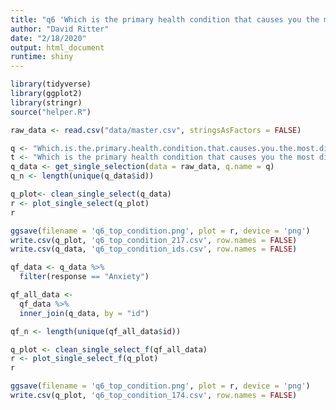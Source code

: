 ```yaml
---
title: "q6 'Which is the primary health condition that causes you the most distress? (Please select one)'"
author: "David Ritter"
date: "2/18/2020"
output: html_document
runtime: shiny
---
```


```r
library(tidyverse)
library(ggplot2)
library(stringr)
source("helper.R")
```

```r
raw_data <- read.csv("data/master.csv", stringsAsFactors = FALSE)
```

```r
q <- "Which.is.the.primary.health.condition.that.causes.you.the.most.distress...Please.select.one."
t <- "Which is the primary health condition that causes you the most distress? (Please select one)"
q_data <- get_single_selection(data = raw_data, q.name = q)
q_n <- length(unique(q_data$id))
```

```r
q_plot<- clean_single_select(q_data)
r <- plot_single_select(q_plot)
r
```

```r
ggsave(filename = 'q6_top_condition.png', plot = r, device = 'png')
write.csv(q_plot, 'q6_top_condition_217.csv', row.names = FALSE)
write.csv(q_data, 'q6_top_condition_ids.csv', row.names = FALSE)
```

```r
qf_data <- q_data %>%
  filter(response == "Anxiety")
```

```r
qf_all_data <- 
  qf_data %>%
  inner_join(q_data, by = "id")

qf_n <- length(unique(qf_all_data$id))
```

```r
q_plot <- clean_single_select_f(qf_all_data)
r <- plot_single_select_f(q_plot)
r
```

```r
ggsave(filename = 'q6_top_condition.png', plot = r, device = 'png')
write.csv(q_plot, 'q6_top_condition_174.csv', row.names = FALSE)
```
